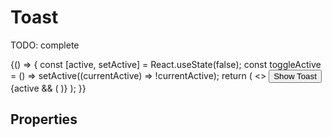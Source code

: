 

<Meta title="Atomic components/Toast" component={Toast} />

# Toast

TODO: complete

<Preview>
  <Story name="default" parameters={{ decorators: [withKnobs, withA11y] }}>
    {() => {
      const [active, setActive] = React.useState(false);
      const toggleActive = () => setActive((currentActive) => !currentActive);
      return (
        <>
          <Button onClick={toggleActive}>Show Toast</Button>
          {active && (
            <Toast
              label={text("label", "label")}
              appearance={select("appearance", [
                "primary",
                "secondary",
                "success",
                "warning",
                "danger",
              ])}
              onClose={toggleActive}
            />
          )}
        </>
      );
    }}
  </Story>
</Preview>

## Properties

<Props of={Toast.type} />
